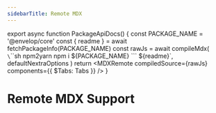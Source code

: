 ```yaml
---
sidebarTitle: Remote MDX
---
```



export async function PackageApiDocs() {
  const PACKAGE_NAME = '@envelop/core'
  const { readme } = await fetchPackageInfo(PACKAGE_NAME)
  const rawJs = await compileMdx(
    `
\`\`\`sh npm2yarn
npm i ${PACKAGE_NAME}
\`\`\`
${readme}`,
    defaultNextraOptions
  )
  return <MDXRemote compiledSource={rawJs} components={{ $Tabs: Tabs }} />
}

# Remote MDX Support

<PackageApiDocs />
